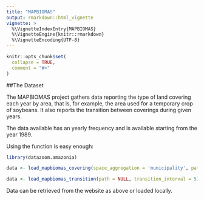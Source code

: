 ```yaml
---
title: "MAPBIOMAS"
output: rmarkdown::html_vignette
vignette: >
  %\VignetteIndexEntry{MAPBIOMAS}
  %\VignetteEngine{knitr::rmarkdown}
  %\VignetteEncoding{UTF-8}
---
```


```r
knitr::opts_chunk$set(
  collapse = TRUE,
  comment = "#>"
)
```

##The Dataset

The MAPBIOMAS project gathers data reporting the type of land covering each year by area, that is, for example, the area used for a temporary crop of soybeans. It also reports the transition between coverings during given years.

The data available has an yearly frequency and is available starting from the year 1989.

Using the function is easy enough:

```r
library(datazoom.amazonia)

data <- load_mapbiomas_covering(space_aggregation = 'municipality', path = NULL, covering = 3, years = c(2000:2010))

data <- load_mapbiomas_transition(path = NULL, transition_interval = 5)

```

Data can be retrieved from the website as above or loaded locally.
